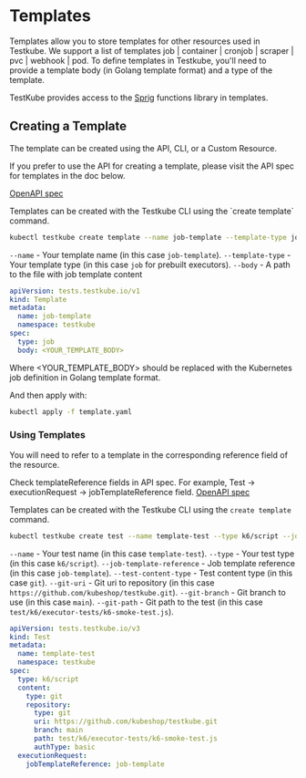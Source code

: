 
# Templates

Templates allow you to store templates for other resources used in Testkube. We support a list of templates job | container | cronjob | scraper | pvc | webhook | pod. To define templates in Testkube, you'll need to provide a template body (in Golang template format) and a type of the template.

TestKube provides access to the [Sprig](http://masterminds.github.io/sprig/) functions library in templates.

## Creating a Template
The template can be created using the API, CLI, or a Custom Resource.

<Tabs>
<TabItem value="api" label="API">
If you prefer to use the API for creating a template, please visit the API spec for templates in the doc below.

[OpenAPI spec](../openapi.md)

</TabItem>

<TabItem value="cli" label="CLI">
Templates can be created with the Testkube CLI using the `create template` command.

```sh
kubectl testkube create template --name job-template --template-type job --body job-template.yaml
```

`--name` - Your template name (in this case `job-template`).
`--template-type` - Your template type (in this case `job` for prebuilt executors).
`--body` - A path to the file with job template content

</TabItem>

<TabItem value="crd" label="Custom Resource">

```yaml title="template.yaml"
apiVersion: tests.testkube.io/v1
kind: Template
metadata:
  name: job-template
  namespace: testkube
spec:
  type: job
  body: <YOUR_TEMPLATE_BODY>
```

Where <YOUR_TEMPLATE_BODY> should be replaced with the Kubernetes job definition in Golang template format.

And then apply with:

```sh
kubectl apply -f template.yaml
```

</TabItem>

</Tabs>

### Using Templates
You will need to refer to a template in the corresponding reference field of the resource.

<Tabs>
<TabItem value="api" label="API">

Check templateReference fields in API spec. For example, Test -> executionRequest -> jobTemplateReference field.
[OpenAPI spec](../openapi.md)

</TabItem>

<TabItem value="cli" label="CLI">

Templates can be created with the Testkube CLI using the `create template` command.

```sh
kubectl testkube create test --name template-test --type k6/script --job-template-reference=job-template --test-content-type git --git-uri  "https://github.com/kubeshop/testkube.git" --git-branch main --git-path test/k6/executor-tests/k6-smoke-test.js
```

`--name` - Your test name (in this case `template-test`).
`--type` - Your test type (in this case `k6/script`).
`--job-template-reference` - Job template reference (in this case `job-template`).
`--test-content-type` - Test content type (in this case `git`).
`--git-uri` - Git uri to repository (in this case `https://github.com/kubeshop/testkube.git`).
`--git-branch` - Git branch to use (in this case `main`).
`--git-path` - Git path to the test (in this case `test/k6/executor-tests/k6-smoke-test.js`).

</TabItem>

<TabItem value="crd" label="Custom Resource">

```yaml title="test.yaml"
apiVersion: tests.testkube.io/v3
kind: Test
metadata:
  name: template-test
  namespace: testkube
spec:
  type: k6/script
  content:
    type: git
    repository:
      type: git
      uri: https://github.com/kubeshop/testkube.git
      branch: main
      path: test/k6/executor-tests/k6-smoke-test.js
      authType: basic
  executionRequest:
    jobTemplateReference: job-template
```

</TabItem>
</Tabs>

